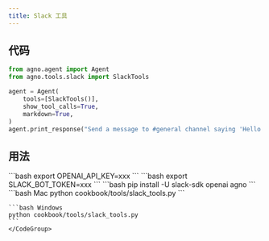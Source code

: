 ```yaml
---
title: Slack 工具
---
```


## 代码

```python cookbook/tools/slack_tools.py
from agno.agent import Agent
from agno.tools.slack import SlackTools

agent = Agent(
    tools=[SlackTools()],
    show_tool_calls=True,
    markdown=True,
)
agent.print_response("Send a message to #general channel saying 'Hello from Agno!'")
```

## 用法

<Steps>
  <Snippet file="create-venv-step.mdx" />

  <Step title="设置你的 API 密钥">
    ```bash
    export OPENAI_API_KEY=xxx
    ```
  </Step>

  <Step title="设置你的 Slack 令牌">
    ```bash
    export SLACK_BOT_TOKEN=xxx
    ```
  </Step>

  <Step title="安装库">
    ```bash
    pip install -U slack-sdk openai agno
    ```
  </Step>

  <Step title="运行 Agent">
    <CodeGroup>
    ```bash Mac
    python cookbook/tools/slack_tools.py
    ```

    ```bash Windows
    python cookbook/tools/slack_tools.py
    ```
    </CodeGroup>
  </Step>
</Steps>